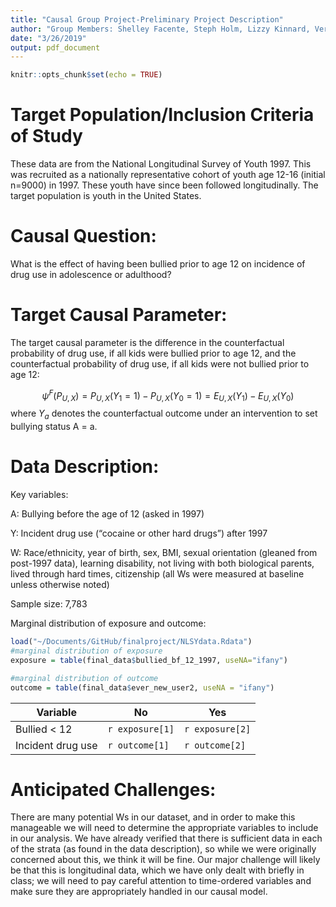 ```yaml
---
title: "Causal Group Project-Preliminary Project Description"
author: "Group Members: Shelley Facente, Steph Holm, Lizzy Kinnard, Veronica Pear"
date: "3/26/2019"
output: pdf_document
---
```


```r
knitr::opts_chunk$set(echo = TRUE)
```

# Target Population/Inclusion Criteria of Study 
These data are from the National Longitudinal Survey of Youth 1997. This was recruited as a nationally representative cohort of youth age 12-16 (initial n=9000) in 1997. These youth have since been followed longitudinally. The target population is youth in the United States.

# Causal Question:

What is the effect of having been bullied prior to age 12 on incidence of drug use in adolescence or adulthood?

# Target Causal Parameter:

The target causal parameter is the difference in the counterfactual probability of drug use, if all kids were bullied prior to age 12, and the counterfactual probability of drug use, if all kids were not bullied prior to age 12:

$$
\psi^F (P_{U,X}) = P_{U,X} (Y_1 = 1) - P_{{U,X}}(Y_0=1) = E_{U,X}(Y_1) - E_{U,X}(Y_0)
$$
where $Y_a$ denotes the counterfactual outcome under an intervention to set bullying status A = a.


# Data Description: 
Key variables:

A: Bullying before the age of 12 (asked in 1997)

Y: Incident drug use ("cocaine or other hard drugs") after 1997

W: Race/ethnicity, year of birth, sex, BMI, sexual orientation (gleaned from post-1997 data), learning disability, not living with both biological parents, lived through hard times, citizenship (all Ws were measured at baseline unless otherwise noted)

Sample size: 7,783

Marginal distribution of exposure and outcome:

```r
load("~/Documents/GitHub/finalproject/NLSYdata.Rdata")
#marginal distribution of exposure
exposure = table(final_data$bullied_bf_12_1997, useNA="ifany")

#marginal distribution of outcome
outcome = table(final_data$ever_new_user2, useNA = "ifany")
```
 Variable | No | Yes 
----- | ----- | -----
Bullied < 12 | `r exposure[1]` | `r exposure[2]`
Incident drug use | `r outcome[1]` | `r outcome[2]`

# Anticipated Challenges:

There are many potential Ws in our dataset, and in order to make this manageable we will need to determine the appropriate variables to include in our analysis. We have already verified that there is sufficient data in each of the strata (as found in the data description), so while we were originally concerned about this, we think it will be fine. Our major challenge will likely be that this is longitudinal data, which we have only dealt with briefly in class; we will need to pay careful attention to time-ordered variables and make sure they are appropriately handled in our causal model. 